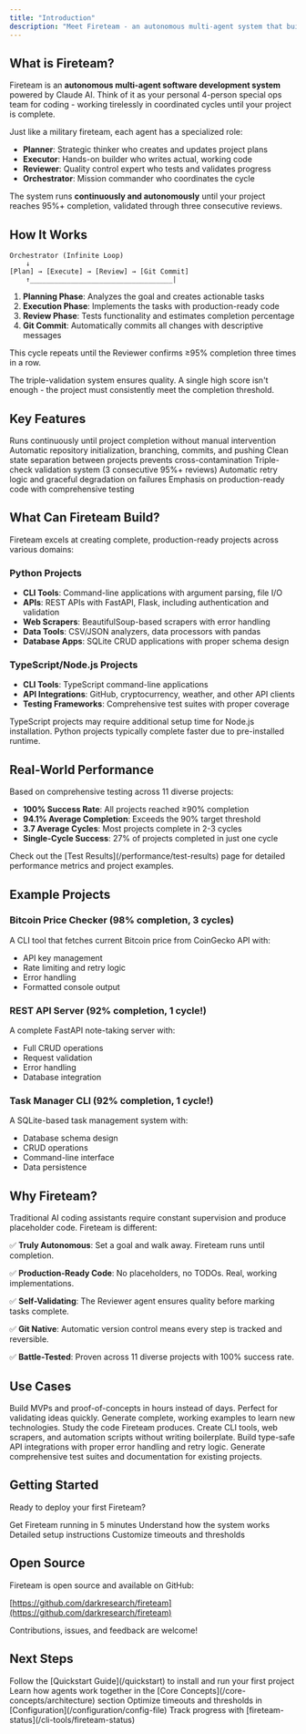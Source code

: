 ```yaml
---
title: "Introduction"
description: "Meet Fireteam - an autonomous multi-agent system that builds complete software projects from natural language goals"
---
```


## What is Fireteam?

Fireteam is an **autonomous multi-agent software development system** powered by Claude AI. Think of it as your personal 4-person special ops team for coding - working tirelessly in coordinated cycles until your project is complete.

Just like a military fireteam, each agent has a specialized role:

- **Planner**: Strategic thinker who creates and updates project plans
- **Executor**: Hands-on builder who writes actual, working code
- **Reviewer**: Quality control expert who tests and validates progress
- **Orchestrator**: Mission commander who coordinates the cycle

The system runs **continuously and autonomously** until your project reaches 95%+ completion, validated through three consecutive reviews.

## How It Works

```
Orchestrator (Infinite Loop)
    ↓
[Plan] → [Execute] → [Review] → [Git Commit]
    ↑___________________________________|
```

1. **Planning Phase**: Analyzes the goal and creates actionable tasks
2. **Execution Phase**: Implements the tasks with production-ready code
3. **Review Phase**: Tests functionality and estimates completion percentage
4. **Git Commit**: Automatically commits all changes with descriptive messages

This cycle repeats until the Reviewer confirms ≥95% completion three times in a row.

<Info>
The triple-validation system ensures quality. A single high score isn't enough - the project must consistently meet the completion threshold.
</Info>

## Key Features

<CardGroup cols={2}>
  <Card title="Fully Autonomous" icon="robot">
    Runs continuously until project completion without manual intervention
  </Card>
  <Card title="Git Integration" icon="code-branch">
    Automatic repository initialization, branching, commits, and pushing
  </Card>
  <Card title="State Isolation" icon="shield">
    Clean state separation between projects prevents cross-contamination
  </Card>
  <Card title="Quality Validation" icon="check-double">
    Triple-check validation system (3 consecutive 95%+ reviews)
  </Card>
  <Card title="Error Recovery" icon="rotate-right">
    Automatic retry logic and graceful degradation on failures
  </Card>
  <Card title="Production Focus" icon="star">
    Emphasis on production-ready code with comprehensive testing
  </Card>
</CardGroup>

## What Can Fireteam Build?

Fireteam excels at creating complete, production-ready projects across various domains:

### Python Projects
- **CLI Tools**: Command-line applications with argument parsing, file I/O
- **APIs**: REST APIs with FastAPI, Flask, including authentication and validation
- **Web Scrapers**: BeautifulSoup-based scrapers with error handling
- **Data Tools**: CSV/JSON analyzers, data processors with pandas
- **Database Apps**: SQLite CRUD applications with proper schema design

### TypeScript/Node.js Projects
- **CLI Tools**: TypeScript command-line applications
- **API Integrations**: GitHub, cryptocurrency, weather, and other API clients
- **Testing Frameworks**: Comprehensive test suites with proper coverage

<Warning>
TypeScript projects may require additional setup time for Node.js installation. Python projects typically complete faster due to pre-installed runtime.
</Warning>

## Real-World Performance

Based on comprehensive testing across 11 diverse projects:

- **100% Success Rate**: All projects reached ≥90% completion
- **94.1% Average Completion**: Exceeds the 90% target threshold
- **3.7 Average Cycles**: Most projects complete in 2-3 cycles
- **Single-Cycle Success**: 27% of projects completed in just one cycle

<Tip>
Check out the [Test Results](/performance/test-results) page for detailed performance metrics and project examples.
</Tip>

## Example Projects

### Bitcoin Price Checker (98% completion, 3 cycles)
A CLI tool that fetches current Bitcoin price from CoinGecko API with:
- API key management
- Rate limiting and retry logic
- Error handling
- Formatted console output

### REST API Server (92% completion, 1 cycle!)
A complete FastAPI note-taking server with:
- Full CRUD operations
- Request validation
- Error handling
- Database integration

### Task Manager CLI (92% completion, 1 cycle!)
A SQLite-based task management system with:
- Database schema design
- CRUD operations
- Command-line interface
- Data persistence

## Why Fireteam?

Traditional AI coding assistants require constant supervision and produce placeholder code. Fireteam is different:

✅ **Truly Autonomous**: Set a goal and walk away. Fireteam runs until completion.

✅ **Production-Ready Code**: No placeholders, no TODOs. Real, working implementations.

✅ **Self-Validating**: The Reviewer agent ensures quality before marking tasks complete.

✅ **Git Native**: Automatic version control means every step is tracked and reversible.

✅ **Battle-Tested**: Proven across 11 diverse projects with 100% success rate.

## Use Cases

<AccordionGroup>
  <Accordion title="Rapid Prototyping">
    Build MVPs and proof-of-concepts in hours instead of days. Perfect for validating ideas quickly.
  </Accordion>

  <Accordion title="Learning Projects">
    Generate complete, working examples to learn new technologies. Study the code Fireteam produces.
  </Accordion>

  <Accordion title="Automation Tools">
    Create CLI tools, web scrapers, and automation scripts without writing boilerplate.
  </Accordion>

  <Accordion title="API Clients">
    Build type-safe API integrations with proper error handling and retry logic.
  </Accordion>

  <Accordion title="Testing & Documentation">
    Generate comprehensive test suites and documentation for existing projects.
  </Accordion>
</AccordionGroup>

## Getting Started

Ready to deploy your first Fireteam?

<CardGroup cols={2}>
  <Card title="Quickstart Guide" icon="rocket" href="/quickstart">
    Get Fireteam running in 5 minutes
  </Card>
  <Card title="Architecture Deep Dive" icon="diagram-project" href="/core-concepts/architecture">
    Understand how the system works
  </Card>
  <Card title="Installation Guide" icon="download" href="/installation/installation">
    Detailed setup instructions
  </Card>
  <Card title="Configuration" icon="gear" href="/configuration/config-file">
    Customize timeouts and thresholds
  </Card>
</CardGroup>

## Open Source

Fireteam is open source and available on GitHub:

[https://github.com/darkresearch/fireteam](https://github.com/darkresearch/fireteam)

Contributions, issues, and feedback are welcome!

## Next Steps

<Steps>
  <Step title="Read the Quickstart">
    Follow the [Quickstart Guide](/quickstart) to install and run your first project
  </Step>
  <Step title="Understand the Architecture">
    Learn how agents work together in the [Core Concepts](/core-concepts/architecture) section
  </Step>
  <Step title="Configure Your System">
    Optimize timeouts and thresholds in [Configuration](/configuration/config-file)
  </Step>
  <Step title="Monitor Your Projects">
    Track progress with [fireteam-status](/cli-tools/fireteam-status)
  </Step>
</Steps>
